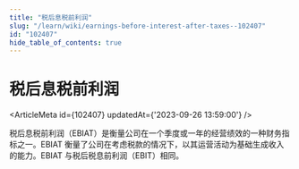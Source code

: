 ```yaml
---
title: "税后息税前利润"
slug: "/learn/wiki/earnings-before-interest-after-taxes--102407"
id: "102407"
hide_table_of_contents: true
---
```



# 税后息税前利润

<ArticleMeta id={102407} updatedAt={'2023-09-26 13:59:00'} />
<div className='border-solid border-b border-t-0 my-4 border-[var(--ifm-color-gray-300)]' />

税后息税前利润（EBIAT）是衡量公司在一个季度或一年的经营绩效的一种财务指标之一。EBIAT 衡量了公司在考虑税款的情况下，以其运营活动为基础生成收入的能力。EBIAT 与税后税息前利润（EBIT）相同。
